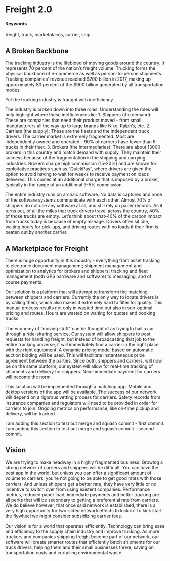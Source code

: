 # Freight 2.0

#### Keywords {-}
freight, truck, marketplaces, carrier, ship

## A Broken Backbone

The trucking industry is the lifeblood of moving goods around the country. It represents 70 percent of the nation's freight volume. Trucking forms the physical backbone of e-commerce as well as person-to-person shipments. Trucking companies' revenue reached $700 billion in 2017, making up approximately 80 percent of the $900 billion generated by all transportation modes. 

Yet the trucking industry is fraught with inefficiency. 

The industry is broken down into three roles. Understanding the roles will help highlight where these inefficiencies lie:
1. Shippers (the demand): These are companies that need their product moved - from small manufacturers all the way up to large brands like Nike, Ralph's, etc.
2. Carriers (the supply): These are the fleets and the independent truck drivers. The carrier market is extremely fragmented. Most are independently owned and operated - 90% of carriers have fewer than 6 trucks in their fleet.
3. Brokers (the intermediaries): There are about 13000 brokers in this country and match demand with supply. They maintain their success because of the fragmentation in the shipping and carrying industries. Brokers charge high commission (15-20%) and are known for exploitative practices such as "QuickPay", where drivers are given the option to avoid having to wait for weeks to receive payment on loads delivered. This comes at an additional charge that is imposed by a broker, typically in the range of an additional 3-5% commission. 

The entire industry runs on archaic software. No data is captured and none of the software systems communicate with each other. Almost 70% of shippers do not use any software at all, and still rely on paper records. As it turns out, of all the miles that truck drivers travel across the country, 40% of those trucks are empty. Let's think about that-40% of the carbon impact from trucks today is because of empty mileage. Drivers often sit idle, waiting hours for pick-ups, and driving routes with no loads if their firm is beaten out by another carrier. 


## A Marketplace for Freight

There is huge opportunity in this industry - everything from asset tracking to electronic document management; shipment management and optimization to analytics for brokers and shippers; tracking and fleet management (both GPS hardware and software) to messaging, and of course payments.

Our solution is a platform that will attempt to transform the matching between shippers and carriers. Currently the only way to locate drivers is by calling them, which also makes it extremely hard to filter for quality. This manual process results not only in wasted time but also in sub-optimal pricing and routes. Hours are wasted on waiting for quotes and booking trucks. 

The economy of "moving stuff" can be thought of as trying to hail a car through a ride-sharing service. Our system will allow shippers to post requests for handling freight, but instead of broadcasting that job to the entire trucking universe, it will immediately find a carrier in the right place with the right equipment. A dynamic pricing model based on automatic auction bidding will be used. This will facilitate instantaneous price agreement between the parties. Since both, shippers and carriers, will now be on the same platform, our system will allow for real-time tracking of shipments and delivery for shippers. Near-immediate payment for carriers will become the norm. 

This solution will be implemented through a matching app. Mobile and dektop versions of the app will be available. The success of our network will depend on a rigorous vetting process for carriers. Safety records from insurance companies and regulators will need to be provided in order for carriers to join. Ongoing metrics on performance, like on-time pickup and delivery, will be tracked.

I am adding this section to test out merge and squash commit - first commit.
I am adding this section to test out merge and squash commit - second commit.

## Vision

We are trying to make headway in a highly fragmented business. Growing a strong network of carriers and shippers will be difficult. You can have the best app in the world, but unless you can offer a significant amount of volume to carriers, you're not going to be able to get good rates with those carriers. And unless shippers get a better rate, they have very little or no incentive to switch over from using existent companies. Performance metrics, reduced paper load, immediate payments and better tracking are all perks that will be secondary to getting a preferential rate from carriers. We do believe however, that once said network is established, there is a very high opportunity for two-sided network effects to kick in. To kick start the flywheel we might consider subsidizing carrier fees. 

Our vision is for a world that operates efficiently. Technology can bring ease and efficiency to the supply chain industry and improve trucking. As more truckers and companies shipping freight become part of our network, our software will create smarter routes that efficiently batch shipments for our truck drivers, helping them and their small businesses thrive, saving on transportation costs and curtailing environmental waste.
